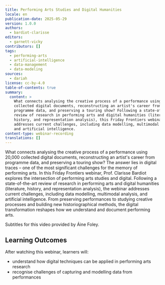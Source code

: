 ```yaml
---
title: Performing Arts Studies and Digital Humanities
locale: en
publication-date: 2025-05-29
version: 1.0.0
authors:
  - bardiot-clarisse
editors:
  - garnett-vicky
contributors: []
tags:
  - performing-arts
  - artificial-intelligence
  - data-management
  - data-modeling
sources:
  - dariah
license: cc-by-4.0
table-of-contents: true
summary:
  content: >
    What connects analysing the creative process of a performance using 20,000
    collected digital documents, reconstructing an artist's career from
    programme data, and preserving a touring show? Following a state-of-the-art
    review of research in performing arts and digital humanities (literature,
    history, and representation analysis), this Friday Frontiers webinar
    addresses current challenges, including data modelling, multimodal analysis,
    and artificial intelligence. 
content-type: webinar-recording
translations: []
---
```

What connects analysing the creative process of a performance using 20,000 collected digital documents, reconstructing an artist's career from programme data, and preserving a touring show? The answer lies in digital traces – one of the most significant challenges for the memory of performing arts. In this Friday Frontiers webinar, Prof. Clarisse Bardiot explores the intersection of performing arts studies and digital. Following a state-of-the-art review of research in performing arts and digital humanities (literature, history, and representation analysis), the webinar addresses current challenges, including data modelling, multimodal analysis, and artificial intelligence. From preserving performances to studying creative processes and building new historiographical methods, the digital transformation reshapes how we understand and document performing arts.

Subtitles for this video provided by Áine Foley.

## Learning Outcomes

After watching this webinar, learners will:

* understand how digital techniques can be applied in performing arts research
* recognise challenges of capturing and modelling data from performances

<VideoCard provider="youtube" id="PQBqHE5u2uA" title="Performing Arts Studies and Digital Humanities" image="/assets/content/assets/en/resources/hosted/performing-arts-studies-and-digital-humanities/clarisse-bardiot-thumbnail.png" />
